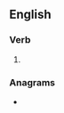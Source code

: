 {{also|Tasering}}
==English==

===Verb===
{{head|en|present participle}}

# {{present participle of|taser|lang=en|nocat=1}}

===Anagrams===
* {{anagrams|en|a=aeginrst|Tangiers|Tigranes|angriest|angrites|angstier|astringe|ganister|gantries|granites|inert gas|ingrates|rangiest|reasting|stearing|tearings}}